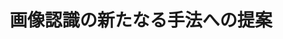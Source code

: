 ﻿---
title: "画像認識の新たなる手法への提案"
category: "情報理工学院"
vol: 9
interviewee: "佐藤 誠 "
url: ""
tags: ["認識","画像","像","案"]
pdf: "9-8.pdf"
career: ""
preface: "------------"
---
